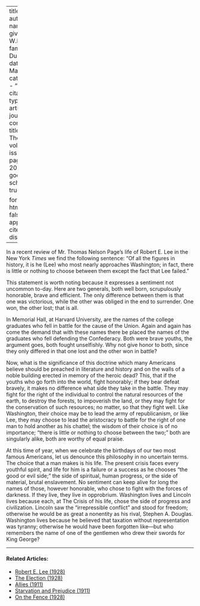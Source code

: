 
---
title: 'Lee'
author:
  - name:
      given: W.E.B.
      family: Du Bois
date: Mar. 1912
categories: 
  - ""
citation: 
  type: article-journal
  container-title: The Crisis
  volume: 3
  issue: 5
  page: 200-201
google-scholar: true

format:
  html:
    toc: false
    appendix-cite-as: display
---


In a recent review of Mr. Thomas Nelson Page's life of Robert E. Lee in the New York *Times* we find the following sentence: "Of all the figures in history, it is he (Lee) who most nearly approaches Washington; in fact, there is little or nothing to choose between them except the fact that Lee failed."


This statement is worth noting because it expresses a sentiment not uncommon to-day. Here are two gen­erals, both well born, scrupulously honorable, brave and efficient. The only difference between them is that one was victorious, while the other was obliged in the end to surrender. One won, the other lost; that is all.


In Memorial Hall, at Harvard University, are the names of the college graduates who fell in battle for the cause of the Union. Again and again has come the demand that with these names there be placed the names of the graduates who fell defending the Confederacy. Both were brave youths, the argument goes, both fought unselfishly. Why not give honor to both, since they only differed in that one lost and the other won in battle?

Now, what is the significance of this doctrine which many Americans believe should be preached in literature and history and on the walls of a noble building erected in memory of the heroic dead? This, that if the youths who go forth into the world, fight honorably; if they bear defeat bravely, it makes no difference what side they take in the battle. They may fight for the right of the individual to control the natural resources of the earth, to destroy the forests, to impoverish the land, or they may fight for the conservation of such resources; no matter, so that they fight well. Like Washington, their choice may be to lead the army of republicanism, or like Lee, they may choose to lead the aristocracy to battle for the right of one man to hold another as his chattel; the wisdom of their choice is of no importance; "there is little or nothing to choose between the two;" both are singularly alike, both are worthy of equal praise.

At this time of year, when we celebrate the birthdays of our two most famous Americans, let us denounce this philosophy in no uncertain terms. The choice that a man makes is his life. The present crisis faces every youthful spirit, and life for him is a failure or a success as he chooses "the good or evil side;" the side of spiritual, human progress, or the side of material, brutal enslavement. No sentiment can keep alive for long the names of those, however honorable, who chose to fight with the forces of darkness. If they live, they live in opprobrium. Washington lives and Lincoln lives because each, at The Crisis of his life, chose the side of progress and civilization. Lincoln saw the "irrepressible conflict" and stood for freedom; otherwise he would be as great a nonentity as his rival, Stephen A. Douglas. Washington lives because he believed that taxation without representation was tyranny; otherwise he would have been forgotten like---but who remembers the name of one of the gentlemen who drew their swords for King George?

<!-- Similar articles start here -->
<div  class="clear-wrap"></div>
<hr>
#### Related Articles:

* [Robert E. Lee (1928)](/Volumes/35/03/robert.html)
* [The Election (1928)](/Volumes/35/12/election.html)
* [Allies (1911)](/Volumes/02/03/allies.html)
* [Starvation and Prejudice (1911)](/Volumes/02/02/starvation_and_prejudice.html)
* [On the Fence (1928)](/Volumes/35/11/on_the_fence.html)

<!-- Similar articles end here -->